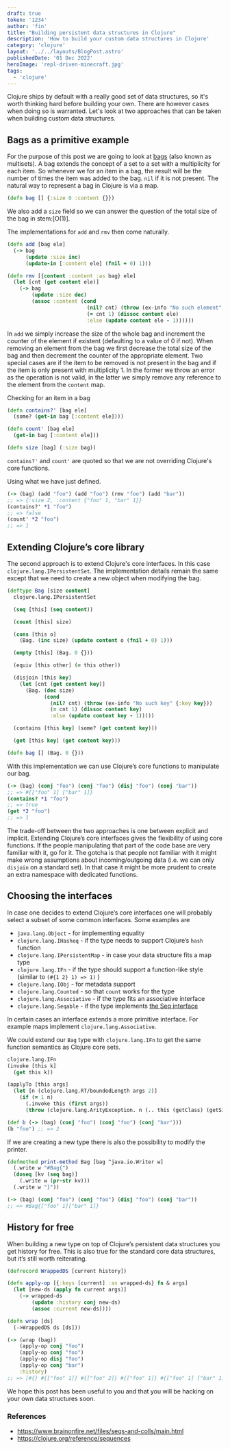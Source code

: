 ```yaml
---
draft: true
token: '1234'
author: 'fin'
title: "Building persistent data structures in Clojure"
description: 'How to build your custom data structures in Clojure'
category: 'clojure'
layout: '../../layouts/BlogPost.astro'
publishedDate: '01 Dec 2022'
heroImage: 'repl-driven-minecraft.jpg'
tags:
  - 'clojure'
---
```


Clojure ships by default with a really good set of data structures,
so it's worth thinking hard before building your own. There are however cases when
doing so is warranted. Let's look at two approaches that can be taken when
building custom data structures.

## Bags as a primitive example

For the purpose of this post we are going to look at [bags](https://en.wikipedia.org/wiki/Multiset)
(also known as multisets). A bag extends the concept of a set to a set with a multiplicity
for each item. So whenever we for an item in a bag, the result will be the number of times
the item was added to the bag. `nil` if it is not present. The natural way to
represent a bag in Clojure is via a map.

```clojure
(defn bag [] {:size 0 :content {}})
```

We also add a `size` field so we can answer the question of the total size of the bag in stem:[O(1)].

The implementations for `add` and `rmv` then come naturally.

```clojure
(defn add [bag ele]
  (-> bag
      (update :size inc)
      (update-in [:content ele] (fnil + 0) 1)))

(defn rmv [{content :content :as bag} ele]
  (let [cnt (get content ele)]
    (-> bag
        (update :size dec)
        (assoc :content (cond
                          (nil? cnt) (throw (ex-info "No such element" {:ele ele}))
                          (= cnt 1) (dissoc content ele)
                          :else (update content ele - 1))))))
```

In `add` we simply increase the size of the whole bag and increment the
counter of the element if existent (defaulting to a value of 0 if not).
When removing an element from the bag we first decrease the total size of
the bag and then decrement the counter of the appropriate element. Two
special cases are if the item to be removed is not present in the bag
and if the item is only present with multiplicity 1. In the former we
throw an error as the operation is not valid, in the latter we simply
remove any reference to the element from the `content` map.

Checking for an item in a bag

```clojure
(defn contains?' [bag ele]
  (some? (get-in bag [:content ele])))

(defn count' [bag ele]
  (get-in bag [:content ele]))

(defn size [bag] (:size bag))
```

`contains?'` and `count'` are quoted so that we are not overriding Clojure's core functions.

Using what we have just defined.

```clojure
(-> (bag) (add "foo") (add "foo") (rmv "foo") (add "bar"))
;; => {:size 2, :content {"foo" 1, "bar" 1}}
(contains?' *1 "foo")
;; => false
(count' *2 "foo")
;; => 1
```

## Extending Clojure’s core library

The second approach is to extend Clojure's core interfaces.
In this case `clojure.lang.IPersistentSet`. The implementation details remain
the same except that we need to create a new object when modifying the bag.

```clojure
(deftype Bag [size content]
  clojure.lang.IPersistentSet

  (seq [this] (seq content))

  (count [this] size)

  (cons [this o]
    (Bag. (inc size) (update content o (fnil + 0) 1)))

  (empty [this] (Bag. 0 {}))

  (equiv [this other] (= this other))

  (disjoin [this key]
    (let [cnt (get content key)]
      (Bag. (dec size)
            (cond
              (nil? cnt) (throw (ex-info "No such key" {:key key}))
              (= cnt 1) (dissoc content key)
              :else (update content key - 1)))))

  (contains [this key] (some? (get content key)))

  (get [this key] (get content key)))

(defn bag [] (Bag. 0 {}))
```

With this implementation we can use Clojure’s core functions to manipulate our bag.

```clojure
(-> (bag) (conj "foo") (conj "foo") (disj "foo") (conj "bar"))
;; => #{["foo" 1] ["bar" 1]}
(contains? *1 "foo")
;; => true
(get *2 "foo")
;; => 1
```

The trade-off between the two approaches is one between explicit and implicit.
Extending Clojure’s core interfaces gives the flexibility of using core
functions. If the people manipulating that part of the code base are very familiar
with it, go for it. The gotcha is that people not familiar with it might make wrong
assumptions about incoming/outgoing data (i.e. we can only `disjoin` on a standard set).
In that case it might be more prudent to create an extra namespace with dedicated functions.

## Choosing the interfaces

In case one decides to extend Clojure’s core interfaces one will probably
select a subset of some common interfaces. Some examples are

- `java.lang.Object` - for implementing equality
- `clojure.lang.IHasheq` - if the type needs to support Clojure’s `hash` function
- `clojure.lang.IPersistentMap` - in case your data structure fits a map type
- `clojure.lang.IFn` - if the type should support a function-like style (similar to `(#{1 2} 1) => 1)` )
- `clojure.lang.IObj` - for metadata support
- `clojure.lang.Counted` - so that `count` works for the type
- `clojure.lang.Associative` - if the type fits an associative interface
- `clojure.lang.Seqable` - if the type implements [the Seq interface](https://clojure.org/reference/sequences)

In certain cases an interface extends a more primitive interface. For example maps implement `clojure.lang.Associative`.

We could extend our  `Bag` type with `clojure.lang.IFn` to get the same function semantics as Clojure core sets.

```clojure
clojure.lang.IFn
(invoke [this k]
  (get this k))

(applyTo [this args]
  (let [n (clojure.lang.RT/boundedLength args 2)]
    (if (= 1 n)
      (.invoke this (first args))
      (throw (clojure.lang.ArityException. n (.. this (getClass) (getSimpleName)))))))
```

```clojure
(def b (-> (bag) (conj "foo") (conj "foo") (conj "bar")))
(b "foo") ;; => 2
```

If we are creating a new type there is also the possibility to modify the printer.

```clojure
(defmethod print-method Bag [bag ^java.io.Writer w]
  (.write w "#Bag{")
  (doseq [kv (seq bag)]
    (.write w (pr-str kv)))
  (.write w "}"))
```

```clojure
(-> (bag) (conj "foo") (conj "foo") (disj "foo") (conj "bar"))
;; => #Bag{["foo" 1]["bar" 1]}
```

## History for free

When building a new type on top of Clojure’s persistent data structures
you get history for free. This is also true for
the standard core data structures, but it’s still worth reiterating.

```clojure
(defrecord WrappedDS [current history])

(defn apply-op [{:keys [current] :as wrapped-ds} fn & args]
  (let [new-ds (apply fn current args)]
    (-> wrapped-ds
        (update :history conj new-ds)
        (assoc :current new-ds))))

(defn wrap [ds]
  (->WrappedDS ds [ds]))

(-> (wrap (bag))
    (apply-op conj "foo")
    (apply-op conj "foo")
    (apply-op disj "foo")
    (apply-op conj "bar")
    :history)
;; => [#{} #{["foo" 1]} #{["foo" 2]} #{["foo" 1]} #{["foo" 1] ["bar" 1]}]
```

We hope this post has been useful to you and that you will be hacking on your own data structures soon.

### References

* https://www.brainonfire.net/files/seqs-and-colls/main.html
* https://clojure.org/reference/sequences
